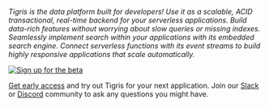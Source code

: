_Tigris is the data platform built for developers! Use it as a scalable,
ACID transactional, real-time backend for your serverless applications.
Build data-rich features without worrying about slow queries or missing
indexes. Seamlessly implement search within your applications with its
embedded search engine. Connect serverless functions with its event streams
to build highly responsive applications that scale automatically._

[![Sign up for the beta](/img/hand-laptop.png)](https://www.tigrisdata.com/beta#signup-form)

[Get early access](https://www.tigrisdata.com/beta#signup-form) and try out
Tigris for your next application. Join our
[Slack](https://join.slack.com/t/tigrisdatacommunity/shared_invite/zt-16fn5ogio-OjxJlgttJIV0ZDywcBItJQ)
or [Discord](http://discord.tigrisdata.com) community to ask any questions you might have.
